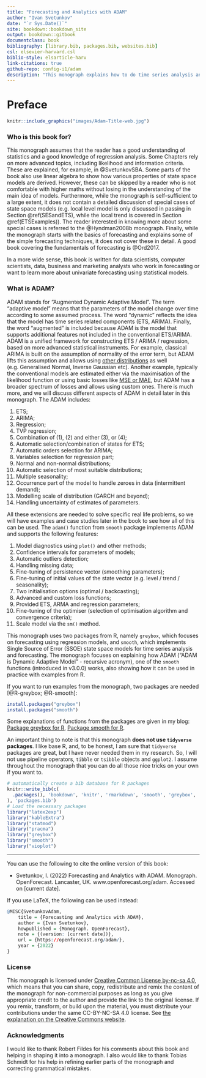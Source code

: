 ```yaml
--- 
title: "Forecasting and Analytics with ADAM"
author: "Ivan Svetunkov"
date: "`r Sys.Date()`"
site: bookdown::bookdown_site
output: bookdown::gitbook
documentclass: book
bibliography: [library.bib, packages.bib, websites.bib]
csl: elsevier-harvard.csl
biblio-style: elsarticle-harv
link-citations: true
github-repo: config-i1/adam
description: "This monograph explains how to do time series analysis and forecasting using Augmented Dynamic Adaptive Model, implemented in smooth package for R."
---
```


# Preface {-}

```r
knitr::include_graphics("images/Adam-Title-web.jpg")
```

### Who is this book for? {-}

This monograph assumes that the reader has a good understanding of statistics and a good knowledge of regression analysis. Some Chapters rely on more advanced topics, including likelihood and information criteria. These are explained, for example, in @SvetunkovSBA. Some parts of the book also use linear algebra to show how various properties of state space models are derived. However, these can be skipped by a reader who is not comfortable with higher maths without losing in the understanding of the main idea of models. Furthermore, while the monograph is self-sufficient to a large extent, it does not contain a detailed discussion of special cases of state space models (e.g. local level model is only discussed in passing in Section \@ref(SESandETS), while the local trend is covered in Section \@ref(ETSExamples)). The reader interested in knowing more about some special cases is referred to the @Hyndman2008b monograph. Finally, while the monograph starts with the basics of forecasting and explains some of the simple forecasting techniques, it does not cover these in detail. A good book covering the fundamentals of forecasting is @Ord2017.

In a more wide sense, this book is written for data scientists, computer scientists, data, business and marketing analysts who work in forecasting or want to learn more about univariate forecasting using statistical models.


### What is ADAM? {-}

ADAM stands for "Augmented Dynamic Adaptive Model". The term "adaptive model" means that the parameters of the model change over time according to some assumed process. The word "dynamic" reflects the idea that the model has time series related components (ETS, ARIMA). Finally, the word "augmented" is included because ADAM is the model that supports additional features not included in the conventional ETS/ARIMA. ADAM is a unified framework for constructing ETS / ARIMA / regression, based on more advanced statistical instruments. For example, classical ARIMA is built on the assumption of normality of the error term, but ADAM lifts this assumption and allows using [other distributions](#distributions) as well (e.g. Generalised Normal, Inverse Gaussian etc). Another example, typically the conventional models are estimated either via the maximisation of the likelihood function or using basic losses like [MSE or MAE](#errorMeasures), but ADAM has a broader spectrum of losses and allows using custom ones. There is much more, and we will discuss different aspects of ADAM in detail later in this monograph. The ADAM includes:

1. ETS;
2. ARIMA;
3. Regression;
4. TVP regression;
5. Combination of (1), (2) and either (3), or (4);
6. Automatic selection/combination of states for ETS;
7. Automatic orders selection for ARIMA;
8. Variables selection for regression part;
9. Normal and non-normal distributions;
10. Automatic selection of most suitable distributions;
11. Multiple seasonality;
12. Occurrence part of the model to handle zeroes in data (intermittent demand);
13. Modelling scale of distribution (GARCH and beyond);
14. Handling uncertainty of estimates of parameters.

All these extensions are needed to solve specific real life problems, so we will have examples and case studies later in the book to see how all of this can be used. The `adam()` function from `smooth` package implements ADAM and supports the following features:

1. Model diagnostics using `plot()` and other methods;
2. Confidence intervals for parameters of models;
3. Automatic outliers detection;
4. Handling missing data;
5. Fine-tuning of persistence vector (smoothing parameters);
6. Fine-tuning of initial values of the state vector (e.g. level / trend / seasonality);
7. Two initialisation options (optimal / backcasting);
8. Advanced and custom loss functions;
9. Provided ETS, ARMA and regression parameters;
10. Fine-tuning of the optimiser (selection of optimisation algorithm and convergence criteria);
11. Scale model via the `sm()` method.

This monograph uses two packages from R, namely `greybox`, which focuses on forecasting using regression models, and `smooth`, which implements Single Source of Error (SSOE) state space models for time series analysis and forecasting. The monograph focuses on explaining how ADAM ("ADAM is Dynamic Adaptive Model" - recursive acronym), one of the `smooth` functions (introduced in v3.0.0) works, also showing how it can be used in practice with examples from R.


If you want to run examples from the monograph, two packages are needed [@R-greybox; @R-smooth]:
```r
install.packages("greybox")
install.packages("smooth")
```

Some explanations of functions from the packages are given in my blog: [Package greybox for R](https://forecasting.svetunkov.ru/en/category/r-en/greybox/), [Package smooth for R](https://forecasting.svetunkov.ru/en/category/r-en/smooth/).

An important thing to note is that this monograph **does not use `tidyverse` packages**. I like base R, and, to be honest, I am sure that `tidyverse` packages are great, but I have never needed them in my research. So, I will not use pipeline operators, `tibble` or `tsibble` objects and `ggplot2`. I assume throughout the monograph that you can do all those nice tricks on your own if you want to.

```r
# automatically create a bib database for R packages
knitr::write_bib(c(
  .packages(), 'bookdown', 'knitr', 'rmarkdown', 'smooth', 'greybox', 'vioplot', 'pracma', 'legion'
), 'packages.bib')
# Load the necessary packages
library("latex2exp")
library("kableExtra")
library("statmod")
library("pracma")
library("greybox")
library("smooth")
library("vioplot")
```

---

You can use the following to cite the online version of this book:

::: adamCitation
- Svetunkov, I. (2022) Forecasting and Analytics with ADAM. Monograph. OpenForecast. Lancaster, UK. www.openforecast.org/adam. Accessed on [current date].
:::

If you use LaTeX, the following can be used instead:

```r
@MISC{SvetunkovAdam,
    title = {Forecasting and Analytics with ADAM},
    author = {Ivan Svetunkov},
    howpublished = {Monograph. OpenForecast},
    note = {(version: [current date])},
    url = {https://openforecast.org/adam/},
    year = {2022}
}
```


### License {-}

This monograph is licensed under [Creative Common License by-nc-sa 4.0](https://creativecommons.org/licenses/by-nc-sa/4.0/), which means that you can share, copy, redistribute and remix the content of the monograph for non-commercial purposes as long as you give appropriate credit to the author and provide the link to the original license. If you remix, transform, or build upon the material, you must distribute your contributions under the same CC-BY-NC-SA 4.0 license. See [the explanation on the Creative Commons website](https://creativecommons.org/licenses/by-nc-sa/4.0/).

### Acknowledgments {-}
I would like to thank Robert Fildes for his comments about this book and helping in shaping it into a monograph. I also would like to thank Tobias Schmidt for his help in refining earlier parts of the monograph and correcting grammatical mistakes.
